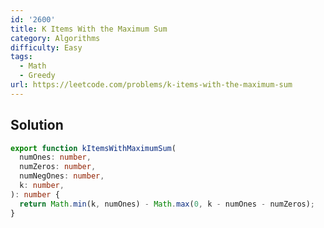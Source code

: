 ```yaml
---
id: '2600'
title: K Items With the Maximum Sum
category: Algorithms
difficulty: Easy
tags:
  - Math
  - Greedy
url: https://leetcode.com/problems/k-items-with-the-maximum-sum
---
```


## Solution

```typescript filename="solution.ts" copy
export function kItemsWithMaximumSum(
  numOnes: number,
  numZeros: number,
  numNegOnes: number,
  k: number,
): number {
  return Math.min(k, numOnes) - Math.max(0, k - numOnes - numZeros);
}
```

